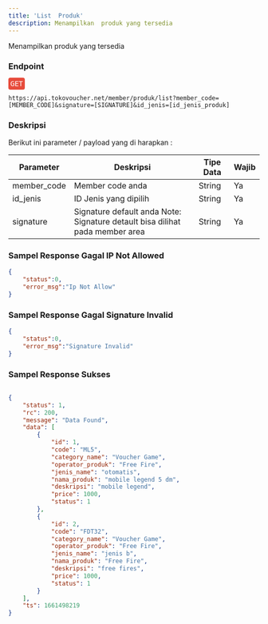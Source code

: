 ```yaml
---
title: 'List  Produk'
description: Menampilkan  produk yang tersedia
---
```



Menampilkan produk yang tersedia

### Endpoint
<div style="font-family:monospace;margin-bottom:12px;">
<span style="color:white;background:#e74c3c;border-radius: 4px;padding: 4px;">GET</span>
</div>

```
https://api.tokovoucher.net/member/produk/list?member_code=[MEMBER_CODE]&signature=[SIGNATURE]&id_jenis=[id_jenis_produk]
```

### Deskripsi
Berikut ini parameter / payload yang di harapkan :


| Parameter   | Deskripsi                                                                                                              | Tipe Data | Wajib |
|-------------|------------------------------------------------------------------------------------------------------------------------|-----------|-------|
| member_code | Member code anda                                                                                                       | String    | Ya    |
| id_jenis | ID Jenis yang dipilih                                                                                                    | String    | Ya    |
| signature   | Signature default anda Note: Signature detault bisa dilihat pada member area | String    | Ya    |

### Sampel Response Gagal IP Not Allowed

```json
{
    "status":0,
    "error_msg":"Ip Not Allow"
}
```

### Sampel Response Gagal Signature Invalid

```json
{
    "status":0,
    "error_msg":"Signature Invalid"
}
```

### Sampel Response Sukses
```json

{
    "status": 1,
    "rc": 200,
    "message": "Data Found",
    "data": [
        {
            "id": 1,
            "code": "ML5",
            "category_name": "Voucher Game",
            "operator_produk": "Free Fire",
            "jenis_name": "otomatis",
            "nama_produk": "mobile legend 5 dm",
            "deskripsi": "mobile legend",
            "price": 1000,
            "status": 1
        },
        {
            "id": 2,
            "code": "FDT32",
            "category_name": "Voucher Game",
            "operator_produk": "Free Fire",
            "jenis_name": "jenis b",
            "nama_produk": "Free Fire",
            "deskripsi": "free fires",
            "price": 1000,
            "status": 1
        }
    ],
    "ts": 1661498219
}
```

